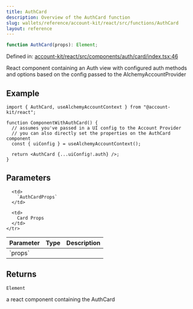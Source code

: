 ```yaml
---
title: AuthCard
description: Overview of the AuthCard function
slug: wallets/reference/account-kit/react/src/functions/AuthCard
layout: reference
---
```


```ts
function AuthCard(props): Element;
```

Defined in: [account-kit/react/src/components/auth/card/index.tsx:46](https://github.com/alchemyplatform/aa-sdk/blob/5b9429f0f16dcd4ff822527b8de589e19e88faa7/account-kit/react/src/components/auth/card/index.tsx#L46)

React component containing an Auth view with configured auth methods
and options based on the config passed to the AlchemyAccountProvider

## Example

```tsx
import { AuthCard, useAlchemyAccountContext } from "@account-kit/react";

function ComponentWithAuthCard() {
  // assumes you've passed in a UI config to the Account Provider
  // you can also directly set the properties on the AuthCard component
  const { uiConfig } = useAlchemyAccountContext();

  return <AuthCard {...uiConfig!.auth} />;
}
```

## Parameters

<table>
  <thead>
    <tr>
      <th align="left">Parameter</th>
      <th align="left">Type</th>
      <th align="left">Description</th>
    </tr>
  </thead>

  <tbody>
    <tr>
      <td>
        `props`
      </td>

      <td>
        `AuthCardProps`
      </td>

      <td>
        Card Props
      </td>
    </tr>

  </tbody>
</table>

## Returns

`Element`

a react component containing the AuthCard
